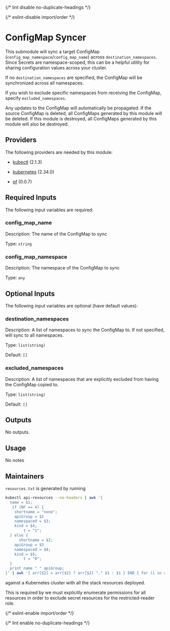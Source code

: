 
{/* lint disable no-duplicate-headings */}

{/* eslint-disable import/order */}
<ModuleHeader name="kube_sync_config_map" sourceHref="https://github.com/Panfactum/stack/tree/__PANFACTUM_VERSION_EDGE__/packages/infrastructure/kube_sync_config_map" status="stable" type="submodule"/>

# ConfigMap Syncer

This submodule will sync a target ConfigMap (`config_map_namespace`/`config_map_name`) across `destination_namespaces`. Since Secrets
are namespace-scoped, this can be a helpful utility for sharing configuration values across your cluster.

If no `destination_namespaces` are specified, the ConfigMap will be synchronized across all namespaces.

If you wish to exclude specific namespaces from receiving the ConfigMap, specify `excluded_namespaces`.

Any updates to the ConfigMap will automatically be propagated. If the source ConfigMap is deleted, all ConfigMaps generated by this
module will be deleted. If this module is destroyed, all ConfigMaps generated by this module will also be destroyed.

## Providers

The following providers are needed by this module:

- [kubectl](https://registry.terraform.io/providers/alekc/kubectl/2.1.3/docs) (2.1.3)

- [kubernetes](https://registry.terraform.io/providers/hashicorp/kubernetes/2.34.0/docs) (2.34.0)

- [pf](https://registry.terraform.io/providers/panfactum/pf/0.0.7/docs) (0.0.7)

## Required Inputs

The following input variables are required:

### config\_map\_name

Description: The name of the ConfigMap to sync

Type: `string`

### config\_map\_namespace

Description: The namespace of the ConfigMap to sync

Type: `any`

## Optional Inputs

The following input variables are optional (have default values):

### destination\_namespaces

Description: A list of namespaces to sync the ConfigMap to. If not specified, will sync to all namespaces.

Type: `list(string)`

Default: `[]`

### excluded\_namespaces

Description: A list of namespaces that are explicitly excluded from having the ConfigMap copied to.

Type: `list(string)`

Default: `[]`

## Outputs

No outputs.

## Usage

No notes

## Maintainers

`resources.txt` is generated by running

```bash
kubectl api-resources --no-headers | awk '{
  name = $1;
   if (NF == 4) {
    shortname = "none";
    apiGroup = $2
    namespaced = $3;
    kind = $4;
        t = "1";
  } else {
      shortname = $2;
    apiGroup = $3
    namespaced = $4;
    kind = $5;
        t = "0";
  }
  print name " " apiGroup;
}' | awk '{ arr[$2] = arr[$2] ? arr[$2] "," $1 : $1 } END { for (i in arr) print arr[i], i }'

```

against a Kubernetes cluster with all the stack resources deployed.

This is required by we must explicitly enumerate permissions for all resources in order to exclude secret resources
for the restricted-reader role.

{/* eslint-enable import/order */}

{/* lint enable no-duplicate-headings */}
